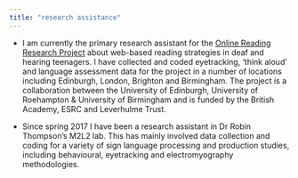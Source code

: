```yaml
---
title: "research assistance"
---
```


* I am currently the primary research assistant for the [Online Reading Research Project](http://www.ssc.education.ed.ac.uk/research/onlinereading/) about web-based reading strategies in deaf and hearing teenagers. I have collected and coded eyetracking, 'think aloud' and language assessment data for the project in a number of locations including Edinburgh, London, Brighton and Birmingham. The project is a collaboration between the University of Edinburgh, University of Roehampton & University of Birmingham and is funded by the British Academy, ESRC and Leverhulme Trust. 

* Since spring 2017 I have been a research assistant in Dr Robin Thompson's M2L2 lab. This has mainly involved data collection and coding for a variety of sign language processing and production studies, including behavioural, eyetracking and electromyography methodologies.
 
 